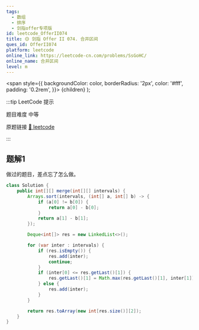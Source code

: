 ```yaml
---
tags:
  - 数组
  - 排序
  - 剑指offer专项版
id: leetcode_OfferII074
title: 🟡 剑指 Offer II 074. 合并区间
ques_id: OfferII074
platform: leetcode
online_link: https://leetcode-cn.com/problems/SsGoHC/
online_name: 合并区间
level: m
---
```


  <span
    style={{
      backgroundColor: color,
      borderRadius: '2px',
      color: '#fff',
      padding: '0.2rem',
    }}>
    {children}
  </span>
);

:::tip LeetCode 提示

题目难度 <Highlight color="#ffc01e">中等</Highlight>

原题链接 [🔗 leetcode](https://leetcode-cn.com/problems/SsGoHC/)

:::

## 题解1

做过的题目，差点忘了怎么做。

```java
class Solution {
    public int[][] merge(int[][] intervals) {
        Arrays.sort(intervals, (int[] a, int[] b) -> {
            if (a[0] != b[0]) {
                return a[0] - b[0];
            }
            return a[1] - b[1];
        });

        Deque<int[]> res = new LinkedList<>();

        for (var inter : intervals) {
            if (res.isEmpty()) {
                res.add(inter);
                continue;
            }
            if (inter[0] <= res.getLast()[1]) {
                res.getLast()[1] = Math.max(res.getLast()[1], inter[1]);
            } else {
                res.add(inter);
            }
        }

        return res.toArray(new int[res.size()][2]);
    }
}
```
